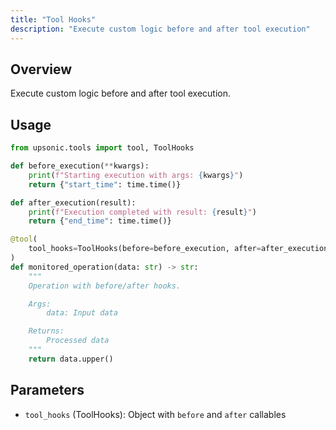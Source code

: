 ```yaml
---
title: "Tool Hooks"
description: "Execute custom logic before and after tool execution"
---
```


## Overview

Execute custom logic before and after tool execution.

## Usage

```python
from upsonic.tools import tool, ToolHooks

def before_execution(**kwargs):
    print(f"Starting execution with args: {kwargs}")
    return {"start_time": time.time()}

def after_execution(result):
    print(f"Execution completed with result: {result}")
    return {"end_time": time.time()}

@tool(
    tool_hooks=ToolHooks(before=before_execution, after=after_execution)
)
def monitored_operation(data: str) -> str:
    """
    Operation with before/after hooks.

    Args:
        data: Input data

    Returns:
        Processed data
    """
    return data.upper()
```

## Parameters

- `tool_hooks` (ToolHooks): Object with `before` and `after` callables
